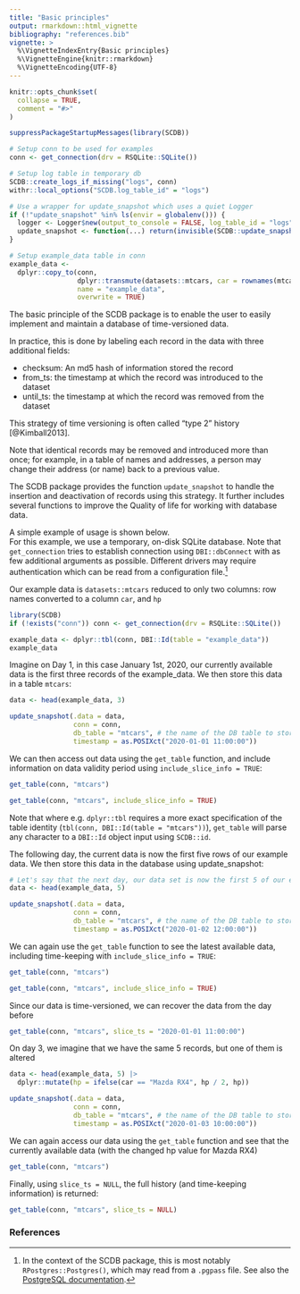 ```yaml
---
title: "Basic principles"
output: rmarkdown::html_vignette
bibliography: "references.bib"
vignette: >
  %\VignetteIndexEntry{Basic principles}
  %\VignetteEngine{knitr::rmarkdown}
  %\VignetteEncoding{UTF-8}
---
```


```r
knitr::opts_chunk$set(
  collapse = TRUE,
  comment = "#>"
)
```

```r
suppressPackageStartupMessages(library(SCDB))

# Setup conn to be used for examples
conn <- get_connection(drv = RSQLite::SQLite())

# Setup log table in temporary db
SCDB::create_logs_if_missing("logs", conn)
withr::local_options("SCDB.log_table_id" = "logs")

# Use a wrapper for update_snapshot which uses a quiet Logger
if (!"update_snapshot" %in% ls(envir = globalenv())) {
  logger <- Logger$new(output_to_console = FALSE, log_table_id = "logs", log_conn = conn)
  update_snapshot <- function(...) return(invisible(SCDB::update_snapshot(logger = logger, ...)))
}

# Setup example_data table in conn
example_data <-
  dplyr::copy_to(conn,
                 dplyr::transmute(datasets::mtcars, car = rownames(mtcars), hp),
                 name = "example_data",
                 overwrite = TRUE)
```
The basic principle of the SCDB package is to enable the user to easily implement and maintain a database of time-versioned data.

In practice, this is done by labeling each record in the data with three additional fields:

* checksum: An md5 hash of information stored the record
* from\_ts: the timestamp at which the record was introduced to the dataset
* until\_ts: the timestamp at which the record was removed from the dataset

This strategy of time versioning is often called "type 2" history [@Kimball2013].

Note that identical records may be removed and introduced more than once; for example, in a table of names and addresses, a person may change their address (or name) back to a previous value.

The SCDB package provides the function `update_snapshot` to handle the insertion and deactivation of records using this strategy.
It further includes several functions to improve the Quality of life for working with database data.

A simple example of usage is shown below.<br/>
For this example, we use a temporary, on-disk SQLite database.
Note that `get_connection` tries to establish connection using `DBI::dbConnect` with as few additional arguments as possible.
Different drivers may require authentication which can be read from a configuration file.^[
In the context of the SCDB package, this is most notably `RPostgres::Postgres()`, which may read from a `.pgpass` file.
See also the [PostgreSQL documentation](https://www.postgresql.org/docs/current/libpq-pgpass.html).
]

Our example data is `datasets::mtcars` reduced to only two columns: row names converted to a column `car`, and `hp`
```r
library(SCDB)
if (!exists("conn")) conn <- get_connection(drv = RSQLite::SQLite())

example_data <- dplyr::tbl(conn, DBI::Id(table = "example_data"))
example_data
```

Imagine on Day 1, in this case January 1st, 2020, our currently available data is the first three records of the example_data.
We then store this data in a table `mtcars`:
```r
data <- head(example_data, 3)

update_snapshot(.data = data,
                conn = conn,
                db_table = "mtcars", # the name of the DB table to store the data in
                timestamp = as.POSIXct("2020-01-01 11:00:00"))
```

We can then access out data using the `get_table` function, and include information on data validity period using `include_slice_info = TRUE`:
```r
get_table(conn, "mtcars")

get_table(conn, "mtcars", include_slice_info = TRUE)
```
Note that where e.g. `dplyr::tbl` requires a more exact specification of the table identity (`tbl(conn, DBI::Id(table = "mtcars"))`), `get_table` will parse any character to a `DBI::Id` object input using `SCDB::id`.

The following day, the current data is now the first five rows of our example data.
We then store this data in the database using update_snapshot:

```r
# Let's say that the next day, our data set is now the first 5 of our example data
data <- head(example_data, 5)

update_snapshot(.data = data,
                conn = conn,
                db_table = "mtcars", # the name of the DB table to store the data in
                timestamp = as.POSIXct("2020-01-02 12:00:00"))
```
We can again use the `get_table` function to see the latest available data, including time-keeping with `include_slice_info = TRUE`:
```r
get_table(conn, "mtcars")

get_table(conn, "mtcars", include_slice_info = TRUE)
```

Since our data is time-versioned, we can recover the data from the day before
```r
get_table(conn, "mtcars", slice_ts = "2020-01-01 11:00:00")
```

On day 3, we imagine that we have the same 5 records, but one of them is altered

```r
data <- head(example_data, 5) |>
  dplyr::mutate(hp = ifelse(car == "Mazda RX4", hp / 2, hp))

update_snapshot(.data = data,
                conn = conn,
                db_table = "mtcars", # the name of the DB table to store the data in
                timestamp = as.POSIXct("2020-01-03 10:00:00"))
```

We can again access our data using the `get_table` function and see that the currently
available data (with the changed hp value for Mazda RX4)
```r
get_table(conn, "mtcars")
```

Finally, using `slice_ts = NULL`, the full history (and time-keeping information) is returned:
```r
get_table(conn, "mtcars", slice_ts = NULL)
```

### References
